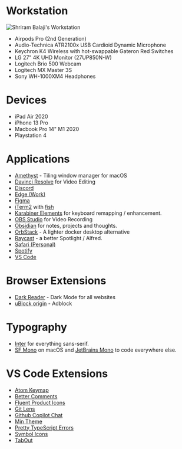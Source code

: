 # Workstation

<Image
  src="/images/workstation.webp"
  width={400}
  height={300}
  priority
  placeholder="blur"
  alt="Shriram Balaji's Workstation"
/>

- Airpods Pro (2nd Generation)
- Audio-Technica ATR2100x USB Cardioid Dynamic Microphone
- Keychron K4 Wireless with hot-swappable Gateron Red Switches
- LG 27" 4K UHD Monitor (27UP850N-W)
- Logitech Brio 500 Webcam
- Logitech MX Master 3S
- Sony WH-1000XM4 Headphones

# Devices

- iPad Air 2020
- iPhone 13 Pro
- Macbook Pro 14" M1 2020
- Playstation 4

# Applications

- [Amethyst](https://ianyh.com/amethyst/) - Tiling window manager for macOS
- [Davinci Resolve](https://www.blackmagicdesign.com/products/davinciresolve) for Video Editing
- [Discord](https://discord.com)
- [Edge (Work)](https://www.microsoft.com/en-us/edge)
- [Figma](https://figma.com)
- [iTerm2](https://iterm2.com/) with [fish](https://fishshell.com/)
- [Karabiner Elements](https://karabiner-elements.pqrs.org/) for keyboard remapping / enhancement.
- [OBS Studio](https://obsproject.com/) for Video Recording
- [Obsidian](https://obsidian.md) for notes, projects and thoughts.
- [OrbStack](https://orbstack.dev) - A lighter docker desktop alternative
- [Raycast](https://www.raycast.com/) - a better Spotlight / Alfred.
- [Safari (Personal)](https://www.apple.com/in/safari/)
- [Spotify](https://spotify.com)
- [VS Code](https://code.visualstudio.com)

# Browser Extensions

- [Dark Reader](https://darkreader.org/) - Dark Mode for all websites
- [uBlock origin](https://ublockorigin.com/) - Adblock

# Typography

- [Inter](https://rsms.me/inter) for everything sans-serif.
- [SF Mono](https://developer.apple.com/fonts/) on macOS and [JetBrains Mono](https://www.jetbrains.com/lp/mono/) to code everywhere else.

# VS Code Extensions

- [Atom Keymap](https://marketplace.visualstudio.com/items?itemName=ms-vscode.atom-keybindings)
- [Better Comments](https://marketplace.visualstudio.com/items?itemName=aaron-bond.better-comments)
- [Fluent Product Icons](https://marketplace.visualstudio.com/items?itemName=miguelsolorio.fluent-icons)
- [Git Lens](https://marketplace.visualstudio.com/items?itemName=eamodio.gitlens)
- [Github Copilot Chat](https://marketplace.visualstudio.com/items?itemName=GitHub.copilot-chat)
- [Min Theme](https://marketplace.visualstudio.com/items?itemName=miguelsolorio.min-theme)
- [Pretty TypeScript Errors](https://marketplace.visualstudio.com/items?itemName=yoavbls.pretty-ts-errors)
- [Symbol Icons](https://marketplace.visualstudio.com/items?itemName=miguelsolorio.symbols)
- [TabOut](https://marketplace.visualstudio.com/items?itemName=albert.TabOut)
